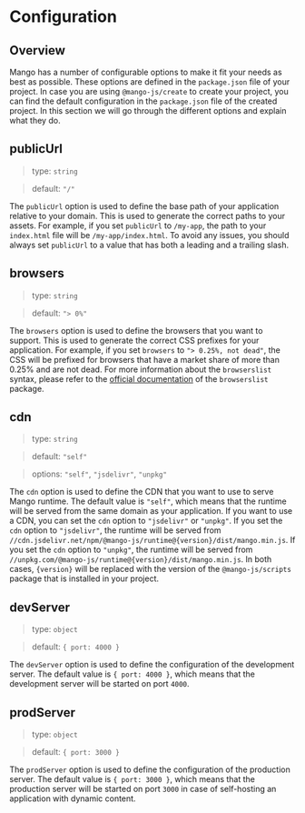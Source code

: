 # Configuration

## Overview

Mango has a number of configurable options to make it fit your needs as best as possible. These options are defined in the `package.json` file of your project. In case you are using `@mango-js/create` to create your project, you can find the default configuration in the `package.json` file of the created project. In this section we will go through the different options and explain what they do.

## publicUrl

> type: `string`

> default: `"/"`

The `publicUrl` option is used to define the base path of your application relative to your domain. This is used to generate the correct paths to your assets. For example, if you set `publicUrl` to `/my-app`, the path to your `index.html` file will be `/my-app/index.html`. To avoid any issues, you should always set `publicUrl` to a value that has both a leading and a trailing slash.

## browsers

> type: `string`

> default: `"> 0%"`

The `browsers` option is used to define the browsers that you want to support. This is used to generate the correct CSS prefixes for your application. For example, if you set `browsers` to `"> 0.25%, not dead"`, the CSS will be prefixed for browsers that have a market share of more than 0.25% and are not dead. For more information about the `browserslist` syntax, please refer to the [official documentation](https://browsersl.ist/) of the `browserslist` package.

## cdn

> type: `string`

> default: `"self"`

> options: `"self"`, `"jsdelivr"`, `"unpkg"`

The `cdn` option is used to define the CDN that you want to use to serve Mango runtime. The default value is `"self"`, which means that the runtime will be served from the same domain as your application. If you want to use a CDN, you can set the `cdn` option to `"jsdelivr"` or `"unpkg"`. If you set the `cdn` option to `"jsdelivr"`, the runtime will be served from `//cdn.jsdelivr.net/npm/@mango-js/runtime@{version}/dist/mango.min.js`. If you set the `cdn` option to `"unpkg"`, the runtime will be served from `//unpkg.com/@mango-js/runtime@{version}/dist/mango.min.js`. In both cases, `{version}` will be replaced with the version of the `@mango-js/scripts` package that is installed in your project.

## devServer

> type: `object`

> default: `{ port: 4000 }`

The `devServer` option is used to define the configuration of the development server. The default value is `{ port: 4000 }`, which means that the development server will be started on port `4000`.

## prodServer

> type: `object`

> default: `{ port: 3000 }`

The `prodServer` option is used to define the configuration of the production server. The default value is `{ port: 3000 }`, which means that the production server will be started on port `3000` in case of self-hosting an application with dynamic content.
